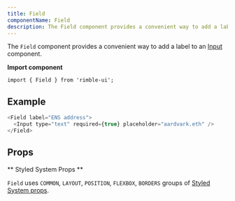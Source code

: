```yaml
---
title: Field
componentName: Field
description: The Field component provides a convenient way to add a label to an Input component.
---
```


The `Field` component provides a convenient way to add a label to an [Input](/components/rimble-ui/Input) component.

**Import component**

```lang=jsx
import { Field } from 'rimble-ui';
```

## Example

```js is=react-live
<Field label="ENS address">
  <Input type="text" required={true} placeholder="aardvark.eth" />
</Field>
```

## Props

<PropsTable propMetaData={props.propMetaData} />

** Styled System Props **

`Field` uses `COMMON`, `LAYOUT`, `POSITION`, `FLEXBOX`, `BORDERS` groups of [Styled System props](/components/rimble-ui/system-props).
